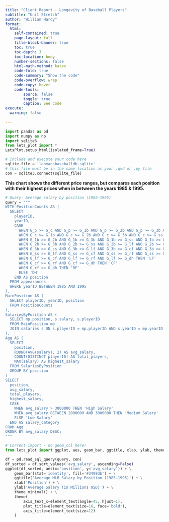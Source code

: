 ```yaml
---
title: "Client Report - Longevity of Baseball Players"
subtitle: "Unit Stretch"
author: "William Hardy"
format:
  html:
    self-contained: true
    page-layout: full
    title-block-banner: true
    toc: true
    toc-depth: 3
    toc-location: body
    number-sections: false
    html-math-method: katex
    code-fold: true
    code-summary: "Show the code"
    code-overflow: wrap
    code-copy: hover
    code-tools:
        source: false
        toggle: true
        caption: See code
execute: 
  warning: false
    
---
```



```python
import pandas as pd 
import numpy as np
import sqlite3
from lets_plot import *
LetsPlot.setup_html(isolated_frame=True)

# Include and execute your code here
sqlite_file = 'lahmansbaseballdb.sqlite'
# this file must be in the same location as your .qmd or .py file
con = sqlite3.connect(sqlite_file)
```

__This chart shows the different price ranges, but compares each position with their highest prices when in between the years 1985 & 1995.__
```python
# Query: Average salary by position (1985–1995)
query = """
WITH PositionCounts AS (
  SELECT 
    playerID,
    yearID,
    CASE
      WHEN G_p >= G_c AND G_p >= G_1b AND G_p >= G_2b AND G_p >= G_3b AND G_p >= G_ss AND G_p >= G_lf AND G_p >= G_cf AND G_p >= G_rf AND G_p >= G_dh THEN 'P'
      WHEN G_c >= G_1b AND G_c >= G_2b AND G_c >= G_3b AND G_c >= G_ss AND G_c >= G_lf AND G_c >= G_cf AND G_c >= G_rf AND G_c >= G_dh THEN 'C'
      WHEN G_1b >= G_2b AND G_1b >= G_3b AND G_1b >= G_ss AND G_1b >= G_lf AND G_1b >= G_cf AND G_1b >= G_rf AND G_1b >= G_dh THEN '1B'
      WHEN G_2b >= G_3b AND G_2b >= G_ss AND G_2b >= G_lf AND G_2b >= G_cf AND G_2b >= G_rf AND G_2b >= G_dh THEN '2B'
      WHEN G_3b >= G_ss AND G_3b >= G_lf AND G_3b >= G_cf AND G_3b >= G_rf AND G_3b >= G_dh THEN '3B'
      WHEN G_ss >= G_lf AND G_ss >= G_cf AND G_ss >= G_rf AND G_ss >= G_dh THEN 'SS'
      WHEN G_lf >= G_cf AND G_lf >= G_rf AND G_lf >= G_dh THEN 'LF'
      WHEN G_cf >= G_rf AND G_cf >= G_dh THEN 'CF'
      WHEN G_rf >= G_dh THEN 'RF'
      ELSE 'DH'
    END AS position
  FROM appearances
  WHERE yearID BETWEEN 1985 AND 1995
),
MainPosition AS (
  SELECT playerID, yearID, position
  FROM PositionCounts
),
SalariesByPosition AS (
  SELECT mp.position, s.salary, s.playerID
  FROM MainPosition mp
  JOIN salaries s ON s.playerID = mp.playerID AND s.yearID = mp.yearID
),
Agg AS (
  SELECT 
    position,
    ROUND(AVG(salary), 2) AS avg_salary,
    COUNT(DISTINCT playerID) AS total_players,
    MAX(salary) AS highest_salary
  FROM SalariesByPosition
  GROUP BY position
)
SELECT 
  position,
  avg_salary,
  total_players,
  highest_salary,
  CASE 
    WHEN avg_salary > 3000000 THEN 'High Salary'
    WHEN avg_salary BETWEEN 2000000 AND 3000000 THEN 'Medium Salary'
    ELSE 'Low Salary'
  END AS salary_category
FROM Agg
ORDER BY avg_salary DESC;
"""

# Correct import - no geom_col here!
from lets_plot import ggplot, aes, geom_bar, ggtitle, xlab, ylab, theme_minimal, theme, element_text

df = pd.read_sql_query(query, con)
df_sorted = df.sort_values('avg_salary', ascending=False)
ggplot(df_sorted, aes(x='position', y='avg_salary')) + \
    geom_bar(stat='identity', fill='#3498db') + \
    ggtitle('Average MLB Salary by Position (1985–1995)') + \
    xlab('Position') + \
    ylab('Average Salary (in Millions USD)') + \
    theme_minimal() + \
    theme(
        axis_text_x=element_text(angle=45, hjust=1),
        plot_title=element_text(size=16, face='bold'),
        axis_title=element_text(size=12)
    )
```